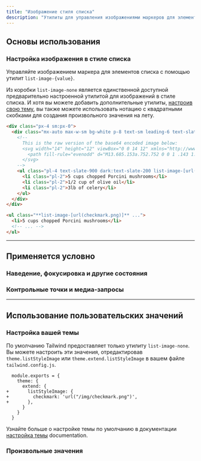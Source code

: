 ```yaml
---
title: "Изображение стиля списка"
description: "Утилиты для управления изображениями маркеров для элементов списка."
---
```




## Основы использования

### Настройка изображения в стиле списка

Управляйте изображением маркера для элементов списка с помощью утилит `list-image-{value}`.

Из коробки `list-image-none` является единственной доступной предварительно настроенной утилитой для изображений в стиле списка. И хотя вы можете добавить дополнительные утилиты, [настроив свою тему](#customizing-your-theme), вы также можете использовать нотацию с квадратными скобками для создания произвольного значения на лету.

```html {{ example: { p: 'none' } }}
<div class="px-4 sm:px-0">
  <div class="mx-auto max-w-sm bg-white p-8 text-sm leading-6 text-slate-700 shadow-xl dark:bg-slate-800 dark:text-slate-400 sm:text-base sm:leading-7">
    <!--
      This is the raw version of the base64 encoded image below:
      <svg width="14" height="12" viewBox="0 0 14 12" xmlns="http://www.w3.org/2000/svg" fill="#38bdf8">
        <path fill-rule="evenodd" d="M13.685.153a.752.752 0 0 1 .143 1.052l-8 10.5a.75.75 0 0 1-1.127.075l-4.5-4.5a.75.75 0 0 1 1.06-1.06l3.894 3.893 7.48-9.817a.75.75 0 0 1 1.05-.143Z" />
      </svg>
    -->
    <ul class="pl-4 text-slate-900 dark:text-slate-200 list-image-[url('data:image/svg+xml;base64,PHN2ZyB3aWR0aD0iMTQiIGhlaWdodD0iMTIiIHZpZXdCb3g9IjAgMCAxNCAxMiIgeG1sbnM9Imh0dHA6Ly93d3cudzMub3JnLzIwMDAvc3ZnIiBmaWxsPSIjMzhiZGY4Ij48cGF0aCBmaWxsLXJ1bGU9ImV2ZW5vZGQiIGQ9Ik0xMy42ODUuMTUzYS43NTIuNzUyIDAgMCAxIC4xNDMgMS4wNTJsLTggMTAuNWEuNzUuNzUgMCAwIDEtMS4xMjcuMDc1bC00LjUtNC41YS43NS43NSAwIDAgMSAxLjA2LTEuMDZsMy44OTQgMy44OTMgNy40OC05LjgxN2EuNzUuNzUgMCAwIDEgMS4wNS0uMTQzWiIgLz48L3N2Zz4=')]">
      <li class="pl-2">5 cups chopped Porcini mushrooms</li>
      <li class="pl-2">1/2 cup of olive oil</li>
      <li class="pl-2">3lb of celery</li>
    </ul>
  </div>
</div>
```

```html
<ul class="**list-image-[url(checkmark.png)]** ...">
  <li>5 cups chopped Porcini mushrooms</li>
  <!-- ... -->
</ul>
```

---

## <Heading ignore>Применяется условно</Heading>

### <Heading ignore>Наведение, фокусировка и другие состояния</Heading>

<HoverFocusAndOtherStates defaultClass="list-image-none" featuredClass="list-image-[url(checkmark.png)]" element="ul" />

### <Heading ignore>Контрольные точки и медиа-запросы</Heading>

<BreakpointsAndMediaQueries defaultClass="list-image-none" featuredClass="list-image-[url(checkmark.png)]" element="ul" />

---

## Использование пользовательских значений

### Настройка вашей темы

По умолчанию Tailwind предоставляет только утилиту `list-image-none`. Вы можете настроить эти значения, отредактировав `theme.listStyleImage` или `theme.extend.listStyleImage` в вашем файле `tailwind.config.js`.

```diff-js {{ filename: 'tailwind.config.js' }}
  module.exports = {
    theme: {
      extend: {
+       listStyleImage: {
+         checkmark: 'url("/img/checkmark.png")',
+       },
      }
    }
  }
```

Узнайте больше о настройке темы по умолчанию в документации [настройка темы](/docs/theme#customizing-the-default-theme) documentation.

### Произвольные значения

<ArbitraryValues property="list-image" featuredClass="list-image-[url(checkmark.png)]" element="ul" />
